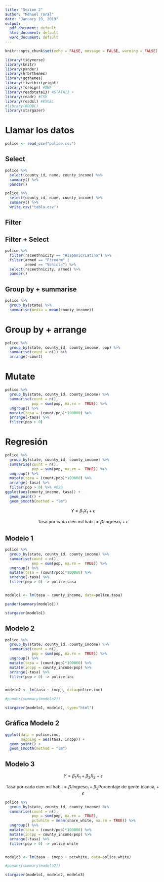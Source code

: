 ```yaml
---
title: "Sesion 2"
author: "Manuel Toral"
date: "January 19, 2019"
output:
  pdf_document: default
  html_document: default
  word_document: default
---
```


```r
knitr::opts_chunk$set(echo = FALSE, message = FALSE, warning = FALSE)
```

```r
library(tidyverse)
library(knitr)
library(pander)
library(hrbrthemes)
library(ggthemes)
library(fivethirtyeight)
library(foreign) #DBF
library(readstata13) #STATA13 +
library(readr) #CSV
library(readxl) #EXCEL
#library(RODBC)
library(stargazer)
```



# Llamar los datos

```r
police <- read_csv("police.csv")
```




## Select

```r
police %>%
  select(county_id, name, county_income) %>% 
  summary() %>% 
  pander()

police %>%
  select(county_id, name, county_income) %>% 
  summary() %>% 
  write.csv("tabla.csv")
```


## Filter

## Filter + Select

```r
police %>% 
  filter(raceethnicity == "Hispanic/Latino") %>% 
  filter(armed == "Firearm" | 
         armed == "Vehicle") %>% 
  select(raceethnicity, armed) %>% 
  pander()
```


## Group by + summarise

```r
police %>% 
  group_by(state) %>% 
  summarise(media = mean(county_income))
```

# Group by + arrange

```r
police %>% 
  group_by(state, county_id, county_income, pop) %>% 
  summarise(count = n()) %>% 
  arrange(-count)
```

# Mutate

```r
police %>% 
  group_by(state, county_id, county_income) %>% 
  summarise(count = n(),
            pop = sum(pop, na.rm =  TRUE)) %>% 
  ungroup() %>% 
  mutate(tasa = (count/pop)*100000) %>% 
  arrange(-tasa) %>% 
  filter(pop > 0)
```



# Regresión

```r
police %>% 
  group_by(state, county_id, county_income) %>% 
  summarise(count = n(),
            pop = sum(pop, na.rm =  TRUE)) %>% 
  ungroup() %>% 
  mutate(tasa = (count/pop)*100000) %>% 
  arrange(-tasa) %>% 
  filter(pop > 0) %>% #OJO
ggplot(aes(county_income, tasa)) +
  geom_point() +
  geom_smooth(method = "lm")

```


$$Y = \beta_1 X_1 + \epsilon$$

$$\text{Tasa por cada cien mil hab.}_i = \beta_1 \text{Ingreso}_1 + \epsilon $$

## Modelo 1

```r
police %>% 
  group_by(state, county_id, county_income) %>% 
  summarise(count = n(),
            pop = sum(pop, na.rm =  TRUE)) %>% 
  ungroup() %>% 
  mutate(tasa = (count/pop)*100000) %>% 
  arrange(-tasa) %>% 
  filter(pop > 0) -> police.tasa


modelo1 <- lm(tasa ~ county_income, data=police.tasa)

pander(summary(modelo1))
```

```r
stargazer(modelo1)
```



## Modelo 2

```r
police %>% 
  group_by(state, county_id, county_income) %>% 
  summarise(count = n(),
            pop = sum(pop, na.rm =  TRUE)) %>% 
  ungroup() %>% 
  mutate(tasa = (count/pop)*100000) %>% 
  mutate(incpp = county_income/pop) %>% 
  arrange(-tasa) %>% 
  filter(pop > 0) -> police.inc


modelo2 <- lm(tasa ~ incpp, data=police.inc)

#pander(summary(modelo2))
```

```r
stargazer(modelo1, modelo2, type="html")
```

## Gráfica Modelo 2

```r
ggplot(data = police.inc, 
       mapping = aes(tasa, incpp)) +
  geom_point() +
  geom_smooth(method = "lm")
```










## Modelo 3

$$ Y = \beta_1 X_1 + \beta_2 X_2 + \epsilon $$

$$\text{Tasa por cada cien mil hab.}_i = \beta_1 \text{Ingreso}_i +
\beta_2 \text{Porcentaje de gente blanca}_i + \epsilon $$

```r
police %>% 
  group_by(state, county_id, county_income) %>% 
  summarise(count = n(),
            pop = sum(pop, na.rm =  TRUE),
            pctwhite = mean(share_white, na.rm = TRUE)) %>% 
  ungroup() %>% 
  mutate(tasa = (count/pop)*100000) %>% 
  mutate(incpp = county_income/pop) %>% 
  arrange(-tasa) %>% 
  filter(pop > 0) -> police.white


modelo3 <- lm(tasa ~ incpp + pctwhite, data=police.white)

#pander(summary(modelo2))
```

```r
stargazer(modelo1, modelo2, modelo3)
```

